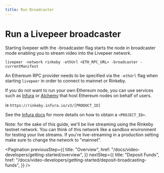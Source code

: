 ```yaml
---
title: Run Broadcaster
---
```


# Run a Livepeer broadcaster

Starting livepeer with the -broadcaster flag starts the node in broadcaster mode
enabling you to stream video into the Livepeer network.

`livepeer -network rinkeby -ethUrl <ETH_RPC_URL> -broadcaster -currentManifest`

An Ethereum RPC provider needs to be specified via the `-ethUrl` flag when
starting `livepeer` in order to connect to mainnet or Rinkeby.

If you do not want to run your own Ethereum node, you can use services such as
[Infura](https://infura.io/) or [Alchemy](https://alchemyapi.io/) that host
Ethereum nodes on behalf of users.

ie `https://rinkeby.infura.io/v3/[PRODUCT_ID]`

See the [Infura docs](https://infura.io/docs/gettingStarted/makeRequests.md) for
more details on how to obtain a `<PROJECT_ID>`.

Note: for the sake of this guide, we'll be live streaming using the Rinkeby
testnet network. You can think of this network like a sandbox environment for
testing your live streams. If you're live-streaming in a production setting make
sure to change the network to "mainnet".

<Pagination
  previousStep={{
    title: "Overview",
    href: "/docs/video-developers/getting-started/overview",
  }}
  nextStep={{
    title: "Deposit Funds",
    href: "/docs/video-developers/getting-started/deposit-broadcasting-funds",
  }}
/>

